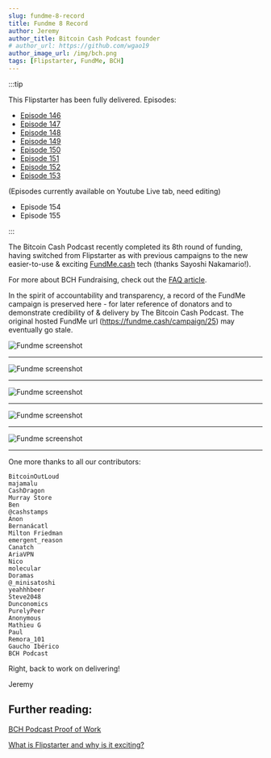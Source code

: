```yaml
---
slug: fundme-8-record
title: Fundme 8 Record
author: Jeremy
author_title: Bitcoin Cash Podcast founder
# author_url: https://github.com/wgao19
author_image_url: /img/bch.png
tags: [Flipstarter, FundMe, BCH]
---
```



:::tip

This Flipstarter has been fully delivered. Episodes:

- [Episode 146](/episodes/146)
- [Episode 147](/episodes/147)
- [Episode 148](/episodes/148)
- [Episode 149](/episodes/149)
- [Episode 150](/episodes/150)
- [Episode 151](/episodes/151)
- [Episode 152](/episodes/152)
- [Episode 153](/episodes/153)

(Episodes currently available on Youtube Live tab, need editing)
- Episode 154
- Episode 155

:::

The Bitcoin Cash Podcast recently completed its 8th round of funding, having switched from Flipstarter as with previous campaigns to the new easier-to-use & exciting [FundMe.cash](https://fundme.cash) tech (thanks Sayoshi Nakamario!).

For more about BCH Fundraising, check out the [FAQ article](/faqs/Tech/what-is-flipstarter).

In the spirit of accountability and transparency, a record of the FundMe campaign is preserved here - for later reference of donators and to demonstrate credibility of & delivery by The Bitcoin Cash Podcast. The original hosted FundMe url (https://fundme.cash/campaign/25) may eventually go stale.

<img src={screenshot1Url} alt="Fundme screenshot" />
<hr />
<img src={screenshot2Url} alt="Fundme screenshot" />
<hr />
<img src={screenshot3Url} alt="Fundme screenshot" />
<hr />
<img src={screenshot4Url} alt="Fundme screenshot" />
<hr />
<img src={screenshot5Url} alt="Fundme screenshot" />
<hr />

One more thanks to all our contributors:

```
BitcoinOutLoud
majamalu
CashDragon
Murray Store
Ben
@cashstamps
Anon
Bernanácatl
Milton Friedman
emergent_reason
Canatch
AriaVPN
Nico
molecular
Doramas
@_minisatoshi
yeahhhbeer
Steve2048
Dunconomics
PurelyPeer
Anonymous
Mathieu G
Paul
Remora_101
Gaucho Ibérico
BCH Podcast
```

Right, back to work on delivering!

Jeremy

## Further reading:

[BCH Podcast Proof of Work](/proof-of-work)

[What is Flipstarter and why is it exciting?](/faqs/Tech/what-is-flipstarter)
